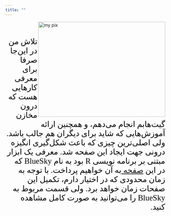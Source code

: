 ```yaml
---
title: ""
---
```




<img src="./images/logo_image.jpg" align = "right" alt="my pix" width="400" height="300">

<br><br>


<div dir = "rtl", style = "color: black; font-size: 25px; font-family: Yas;">

تلاش من در این‌جا صرفا برای معرفی کارهایی هست که درون  مخازن گیت‌هابم انجام می‌دهم، و همچنین ارائه آموزش‌هایی که شاید برای دیگران هم جالب باشد. ولی اصلی‌ترین چیزی که باعث شکل‌گیری انگیزه درونی جهت ایجاد این صفحه شد. معرفی یک ابزار مبتنی بر‌ برنامه نویسی R بود به نام BlueSky که در این <a href="BlueSky.qmd"> صفحه </a> به آن خواهیم پرداخت. با توجه به زمان محدودی که در اختیار دارم، تکمیل این صفحات زمان خواهد برد. ولی قسمت مربوط به  BlueSky را می‌توانید به صورت کامل مشاهده کنید. 


</div>


